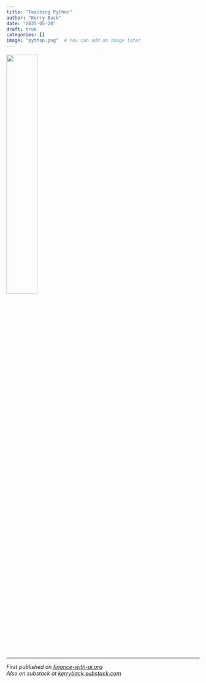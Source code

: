 ```yaml
---
title: "Teaching Python"
author: "Kerry Back"
date: "2025-05-20"
draft: true
categories: []
image: "python.png"  # You can add an image later
---
```


![](python.png){width=40% fig-align="center"}

---

*First published on [finance-with-ai.org](https://finance-with-ai.org)* <br>
*Also on substack at [kerryback.substack.com](https://kerryback.substack.com)*